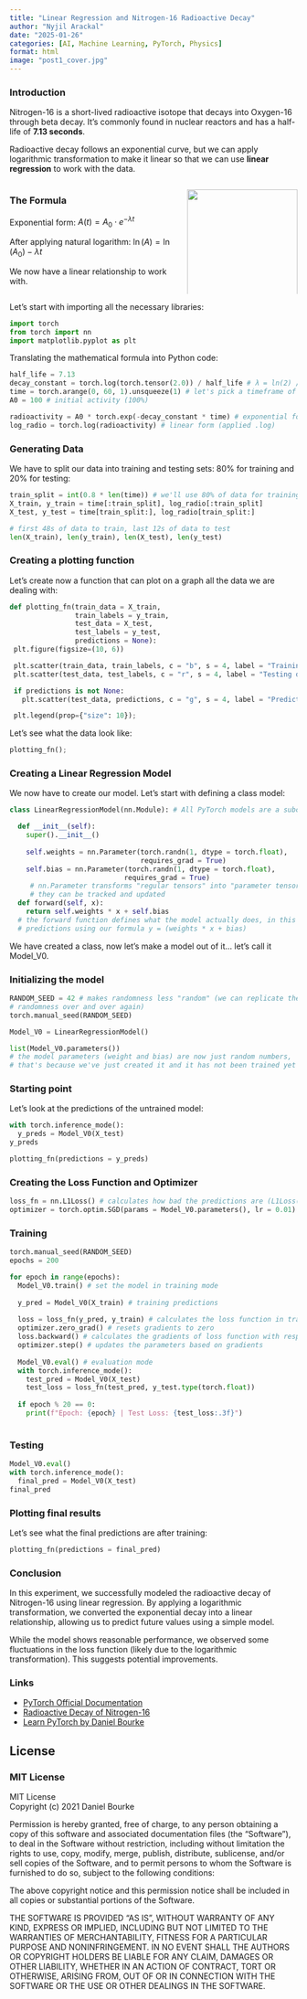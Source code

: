 ```yaml
---
title: "Linear Regression and Nitrogen-16 Radioactive Decay"
author: "Nyjil Arackal"
date: "2025-01-26"
categories: [AI, Machine Learning, PyTorch, Physics]
format: html
image: "post1_cover.jpg"
---
```


### Introduction

Nitrogen-16 is a short-lived radioactive isotope that decays into Oxygen-16 through beta decay. It's commonly found in nuclear reactors and has a half-life of **7.13 seconds**.

Radioactive decay follows an exponential curve, but we can apply logarithmic transformation to make it linear so that we can use **linear regression** to work with the data.

::::: columns
::: {.column width="60%"}
### The Formula

Exponential form: $A(t) = A_0 \cdot e^{-\lambda t}$

After applying natural logarithm: $\ln(A) = \ln(A_0) - \lambda t$

We now have a linear relationship to work with.
:::

::: {.column width="40%"}
![](graph.png){width="100%"}
:::
:::::

Let's start with importing all the necessary libraries:

```python
import torch
from torch import nn
import matplotlib.pyplot as plt
```

Translating the mathematical formula into Python code:

```python
half_life = 7.13
decay_constant = torch.log(torch.tensor(2.0)) / half_life # λ = ln(2) / half-life (by definition)
time = torch.arange(0, 60, 1).unsqueeze(1) # let's pick a timeframe of 60 seconds
A0 = 100 # initial activity (100%)

radioactivity = A0 * torch.exp(-decay_constant * time) # exponential form
log_radio = torch.log(radioactivity) # linear form (applied .log)
```

### Generating Data

We have to split our data into training and testing sets: 80% for training and 20% for testing:

```python
train_split = int(0.8 * len(time)) # we'll use 80% of data for training
X_train, y_train = time[:train_split], log_radio[:train_split]
X_test, y_test = time[train_split:], log_radio[train_split:]

# first 48s of data to train, last 12s of data to test
len(X_train), len(y_train), len(X_test), len(y_test)
```

### Creating a plotting function

Let's create now a function that can plot on a graph all the data we are dealing with:

```python
def plotting_fn(train_data = X_train,
                train_labels = y_train,
                test_data = X_test,
                test_labels = y_test,
                predictions = None):
 plt.figure(figsize=(10, 6))

 plt.scatter(train_data, train_labels, c = "b", s = 4, label = "Training data")
 plt.scatter(test_data, test_labels, c = "r", s = 4, label = "Testing data")

 if predictions is not None:
   plt.scatter(test_data, predictions, c = "g", s = 4, label = "Predictions")

 plt.legend(prop={"size": 10});
```

Let's see what the data look like:

```python
plotting_fn();
```

### Creating a Linear Regression Model

We now have to create our model. Let's start with defining a class model:

```python
class LinearRegressionModel(nn.Module): # All PyTorch models are a subclass of nn.Module

  def __init__(self):
    super().__init__()
    
    self.weights = nn.Parameter(torch.randn(1, dtype = torch.float),
                                requires_grad = True)
    self.bias = nn.Parameter(torch.randn(1, dtype = torch.float),
                            requires_grad = True)
     # nn.Parameter transforms "regular tensors" into "parameter tensors" so that
     # they can be tracked and updated
  def forward(self, x):
    return self.weights * x + self.bias
  # the forward function defines what the model actually does, in this case it makes
  # predictions using our formula y = (weights * x + bias)
```

We have created a class, now let's make a model out of it... let's call it Model_V0.

### Initializing the model

```python

RANDOM_SEED = 42 # makes randomness less "random" (we can replicate the same
# randomness over and over again)
torch.manual_seed(RANDOM_SEED)

Model_V0 = LinearRegressionModel()

list(Model_V0.parameters())
# the model parameters (weight and bias) are now just random numbers, 
# that's because we've just created it and it has not been trained yet
```

### Starting point

Let's look at the predictions of the untrained model:

```python
with torch.inference_mode():
  y_preds = Model_V0(X_test)
y_preds
```

```python
plotting_fn(predictions = y_preds)
```

### Creating the Loss Function and Optimizer

```python
loss_fn = nn.L1Loss() # calculates how bad the predictions are (L1Loss() uses Mean Absolute Error(MAE)) and calculates gradients
optimizer = torch.optim.SGD(params = Model_V0.parameters(), lr = 0.01) # updates model's parameters based on SGD
```

### Training

```python
torch.manual_seed(RANDOM_SEED)
epochs = 200

for epoch in range(epochs):
  Model_V0.train() # set the model in training mode
  
  y_pred = Model_V0(X_train) # training predictions
  
  loss = loss_fn(y_pred, y_train) # calculates the loss function in training
  optimizer.zero_grad() # resets gradients to zero
  loss.backward() # calculates the gradients of loss function with respect to each parameter
  optimizer.step() # updates the parameters based on gradients
  
  Model_V0.eval() # evaluation mode
  with torch.inference_mode():
    test_pred = Model_V0(X_test)
    test_loss = loss_fn(test_pred, y_test.type(torch.float))
    
  if epoch % 20 == 0:
    print(f"Epoch: {epoch} | Test Loss: {test_loss:.3f}")
  
```

### Testing

```python
Model_V0.eval()
with torch.inference_mode():
  final_pred = Model_V0(X_test)
final_pred
```

### Plotting final results

Let's see what the final predictions are after training:

```python
plotting_fn(predictions = final_pred)
```

### Conclusion

In this experiment, we successfully modeled the radioactive decay of Nitrogen-16 using linear regression. By applying a logarithmic transformation, we converted the exponential decay into a linear relationship, allowing us to predict future values using a simple model.

While the model shows reasonable performance, we observed some fluctuations in the loss function (likely due to the logarithmic transformation). This suggests potential improvements.

### Links

-   [PyTorch Official Documentation](https://pytorch.org/docs/stable/index.html)
-   [Radioactive Decay of Nitrogen-16](https://www.tpub.com/doenuclearphys/nuclearphysics20.htm)
-   [Learn PyTorch by Daniel Bourke](https://www.learnpytorch.io)

## License

::: {.callout-tip collapse="true" icon="file-code"}
### MIT License

MIT License\
Copyright (c) 2021 Daniel Bourke

Permission is hereby granted, free of charge, to any person obtaining a copy of this software and associated documentation files (the “Software”), to deal in the Software without restriction, including without limitation the rights to use, copy, modify, merge, publish, distribute, sublicense, and/or sell copies of the Software, and to permit persons to whom the Software is furnished to do so, subject to the following conditions:

The above copyright notice and this permission notice shall be included in all copies or substantial portions of the Software.

THE SOFTWARE IS PROVIDED “AS IS”, WITHOUT WARRANTY OF ANY KIND, EXPRESS OR IMPLIED, INCLUDING BUT NOT LIMITED TO THE WARRANTIES OF MERCHANTABILITY, FITNESS FOR A PARTICULAR PURPOSE AND NONINFRINGEMENT. IN NO EVENT SHALL THE AUTHORS OR COPYRIGHT HOLDERS BE LIABLE FOR ANY CLAIM, DAMAGES OR OTHER LIABILITY, WHETHER IN AN ACTION OF CONTRACT, TORT OR OTHERWISE, ARISING FROM, OUT OF OR IN CONNECTION WITH THE SOFTWARE OR THE USE OR OTHER DEALINGS IN THE SOFTWARE.
:::
